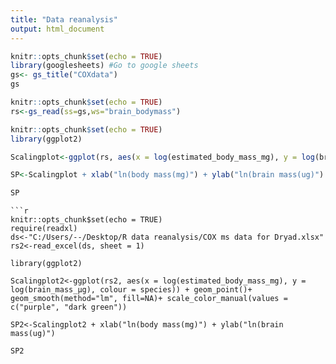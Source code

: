 ```yaml
---
title: "Data reanalysis"
output: html_document
---
```


```r
knitr::opts_chunk$set(echo = TRUE)
library(googlesheets) #Go to google sheets
gs<- gs_title("COXdata")
gs
```
```r
knitr::opts_chunk$set(echo = TRUE)
rs<-gs_read(ss=gs,ws="brain_bodymass")
```

```r
knitr::opts_chunk$set(echo = TRUE)
library(ggplot2)

Scalingplot<-ggplot(rs, aes(x = log(estimated_body_mass_mg), y = log(brain_mass_µg), colour = species)) + geom_point()+ geom_smooth(method="lm", fill=NA)+ scale_color_manual(values = c("purple", "dark green"))

SP<-Scalingplot + xlab("ln(body mass(mg)") + ylab("ln(brain mass(ug)") 

SP
```
```
```r
knitr::opts_chunk$set(echo = TRUE)
require(readxl)
ds<-"C:/Users/--/Desktop/R data reanalysis/COX ms data for Dryad.xlsx"
rs2<-read_excel(ds, sheet = 1)

library(ggplot2)

Scalingplot2<-ggplot(rs2, aes(x = log(estimated_body_mass_mg), y = log(brain_mass_µg), colour = species)) + geom_point()+ geom_smooth(method="lm", fill=NA)+ scale_color_manual(values = c("purple", "dark green"))

SP2<-Scalingplot2 + xlab("ln(body mass(mg)") + ylab("ln(brain mass(ug)") 

SP2
```

